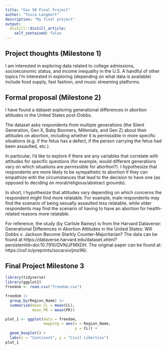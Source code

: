 ```yaml
---
title: "Gov 50 Final Project"
author: "Tosca Langbert"
description: "My final project"
output:
  distill::distill_article:
    self_contained: false
---
```




## Project thoughts (Milestone 1)

I am interested in exploring data related to college admissions, socioeconomic status, and income inequality in the U.S. A handful of other topics I'm interested in exploring (depending on what data is available) include food supply, fast fashion, and music streaming platforms. 

## Formal proposal (Milestone 2)
I have found a dataset exploring generational differences in abortion attitudes in the United States post-Dobbs.

The dataset asks respondents from multiple generations (the Silent Generation, Gen X, Baby Boomers, Millenials, and Gen Z) about their attitudes on abortion, including whether it is permissible in more specific situations (e.g. if the fetus has a defect, if the person carrying the fetus had been assaulted, etc.). 

In particular, I'd like to explore if there are any variables that correlate with attitudes for specific questions (for example, would different generations vary on which situations are permissible for abortion?). I hypothesize that respondents are more likely to be sympathetic to abortion if they can empathize with the circumstances that lead to the decision to have one (as opposed to deciding on moral/religious/abstract grounds). 

In short, I hypothesize that attitudes vary depending on which concerns the respondent might find more relatable. For example, male respondents may find the scenario of being sexually assaulted less relatable, while older respondents may find the scenario of having to have an abortion for health-related reasons more relatable. 

For reference, the study (by Carlisle Rainey) is from the Harvard Dataverse:
Generational Differences in Abortion Attitudes in the United States: Will Dobbs v. Jackson Become Starkly Counter-Majoritarian?
The data can be found at https://dataverse.harvard.edu/dataset.xhtml?persistentId=doi:10.7910/DVN/JFMXDH.
The original paper can be found at:
https://osf.io/preprints/socarxiv/jmz96/.

## Final Project Milestone 3

```r
library(tidyverse)
library(ggplot2)
freedom <- read.csv("freedom.csv")
```

```r
freedom |>
  group_by(Region_Name) |>
  summarise(mean_CL = mean(CL),
            mean_PR = mean(PR))
```

```r
plot_1 <- ggplot(data = freedom,
                 mapping = aes(x = Region_Name,
                               y = CL)) +
  geom_boxplot() +
  labs(x = "Continent", y = "Civil Liberties")
plot_1
```












